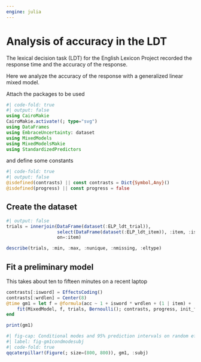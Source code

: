 ```yaml
---
engine: julia
---
```


# Analysis of accuracy in the LDT

The lexical decision task (LDT) for the English Lexicon Project recorded the response time and the accuracy of the response.

Here we analyze the accuracy of the response with a generalized linear mixed model.

Attach the packages to be used

```julia
#| code-fold: true
#| output: false
using CairoMakie
CairoMakie.activate!(; type="svg")
using DataFrames
using EmbraceUncertainty: dataset
using MixedModels
using MixedModelsMakie
using StandardizedPredictors
```

and define some constants

```julia
#| code-fold: true
#| output: false
@isdefined(contrasts) || const contrasts = Dict{Symbol,Any}()
@isdefined(progress) || const progress = false
```

## Create the dataset

```julia
#| output: false
trials = innerjoin(DataFrame(dataset(:ELP_ldt_trial)),
                   select(DataFrame(dataset(:ELP_ldt_item)), :item, :isword, :wrdlen);
                   on=:item)
```

```julia
describe(trials, :min, :max, :nunique, :nmissing, :eltype)
```

## Fit a preliminary model

This takes about ten to fifteen minutes on a recent laptop

```julia
contrasts[:isword] = EffectsCoding()
contrasts[:wrdlen] = Center(8)
@time gm1 = let f = @formula(acc ~ 1 + isword * wrdlen + (1 | item) + (1 | subj))
    fit(MixedModel, f, trials, Bernoulli(); contrasts, progress, init_from_lmm=(:β, :θ))
end
```

```julia
print(gm1)
```

```julia
#| fig-cap: Conditional modes and 95% prediction intervals on random effects for subject in model gm1
#| label: fig-gm1condmodesubj
#| code-fold: true
qqcaterpillar!(Figure(; size=(800, 800)), gm1, :subj)
```
